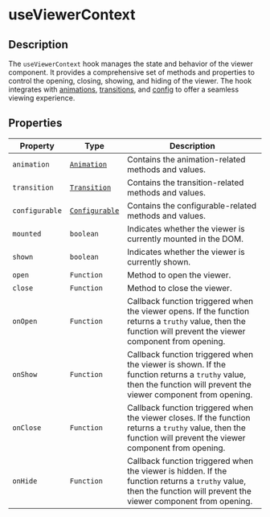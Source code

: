 # useViewerContext

## Description

The `useViewerContext` hook manages the state and behavior of the viewer component.
It provides a comprehensive set of methods and properties to control the opening, closing, showing, and hiding of the viewer.
The hook integrates with [animations](/docs/base/models/animation), [transitions](/docs/base/models/steps), and [config](/docs/base/instastories#configuration) to offer a seamless viewing experience.

## Properties

| Property       | Type                                       | Description                                                                                                                                                        |
| -------------- | ------------------------------------------ | ------------------------------------------------------------------------------------------------------------------------------------------------------------------ |
| `animation`    | [`Animation`](/docs/base/models/animation) | Contains the animation-related methods and values.                                                                                                                 |
| `transition`   | [`Transition`](/docs/base/models/steps)    | Contains the transition-related methods and values.                                                                                                                |
| `configurable` | [`Configurable`](/docs/base/models/)       | Contains the configurable-related methods and values.                                                                                                              |
| `mounted`      | `boolean`                                  | Indicates whether the viewer is currently mounted in the DOM.                                                                                                      |
| `shown`        | `boolean`                                  | Indicates whether the viewer is currently shown.                                                                                                                   |
| `open`         | `Function`                                 | Method to open the viewer.                                                                                                                                         |
| `close`        | `Function`                                 | Method to close the viewer.                                                                                                                                        |
| `onOpen`       | `Function`                                 | Callback function triggered when the viewer opens. If the function returns a `truthy` value, then the function will prevent the viewer component from opening.     |
| `onShow`       | `Function`                                 | Callback function triggered when the viewer is shown. If the function returns a `truthy` value, then the function will prevent the viewer component from opening.  |
| `onClose`      | `Function`                                 | Callback function triggered when the viewer closes. If the function returns a `truthy` value, then the function will prevent the viewer component from opening.    |
| `onHide`       | `Function`                                 | Callback function triggered when the viewer is hidden. If the function returns a `truthy` value, then the function will prevent the viewer component from opening. |
